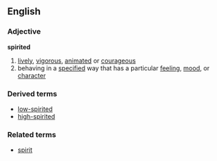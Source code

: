 ==English==
===Adjective===
'''spirited'''
# [[lively]], [[vigorous]], [[animated]] or [[courageous]]
# behaving in a [[specified]] way that has a particular [[feeling]], [[mood]], or [[character]]
===Derived terms===
* [[low-spirited]]
* [[high-spirited]]
===Related terms===
*[[spirit]]